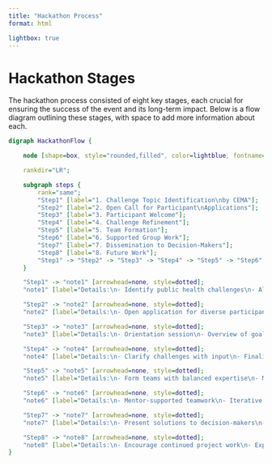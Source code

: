 ```yaml
---
title: "Hackathon Process"
format: html

lightbox: true
---
```


# Hackathon Stages

The hackathon process consisted of eight key stages, each crucial for ensuring the success of the event and its long-term impact. Below is a flow diagram outlining these stages, with space to add more information about each.

```dot

digraph HackathonFlow {

    node [shape=box, style="rounded,filled", color=lightblue, fontname=Helvetica];

    rankdir="LR";

    subgraph steps {
        rank="same";
        "Step1" [label="1. Challenge Topic Identification\nby CEMA"];
        "Step2" [label="2. Open Call for Participant\nApplications"];
        "Step3" [label="3. Participant Welcome"];
        "Step4" [label="4. Challenge Refinement"];
        "Step5" [label="5. Team Formation"];
        "Step6" [label="6. Supported Group Work"];
        "Step7" [label="7. Dissemination to Decision-Makers"];
        "Step8" [label="8. Future Work"];
        "Step1" -> "Step2" -> "Step3" -> "Step4" -> "Step5" -> "Step6" -> "Step7" -> "Step8";
    }

    "Step1" -> "note1" [arrowhead=none, style=dotted];
    "note1" [label="Details:\n- Identify public health challenges\n- Align with CEMA expertise"];

    "Step2" -> "note2" [arrowhead=none, style=dotted];
    "note2" [label="Details:\n- Open application for diverse participants\n- Outreach to researchers and developers"];

    "Step3" -> "note3" [arrowhead=none, style=dotted];
    "note3" [label="Details:\n- Orientation session\n- Overview of goals and logistics"];

    "Step4" -> "note4" [arrowhead=none, style=dotted];
    "note4" [label="Details:\n- Clarify challenges with input\n- Finalise scope and focus"];

    "Step5" -> "note5" [arrowhead=none, style=dotted];
    "note5" [label="Details:\n- Form teams with balanced expertise\n- Match participants by interests"];

    "Step6" -> "note6" [arrowhead=none, style=dotted];
    "note6" [label="Details:\n- Mentor-supported teamwork\n- Iterative solution development"];

    "Step7" -> "note7" [arrowhead=none, style=dotted];
    "note7" [label="Details:\n- Present solutions to decision-makers\n- Gather actionable feedback"];

    "Step8" -> "note8" [arrowhead=none, style=dotted];
    "note8" [label="Details:\n- Encourage continued project work\n- Explore conference submissions"];
}

```
